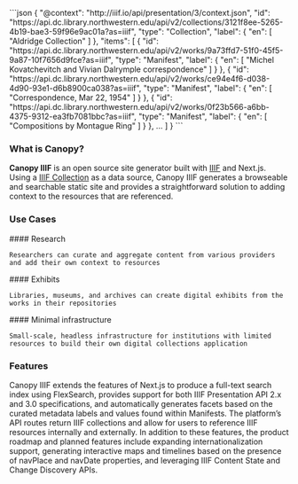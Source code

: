 
<Introduction
  heading="Create a static site <br /> with a IIIF Collection"
  subHeading="An open-source static site generator designed for fast creation, contextualization, and customization of a discovery-focused digital scholarship and collections website using <em>IIIF</em> APIs."
/>
 
<Splash>
  ```json 
  {
    "@context": "http://iiif.io/api/presentation/3/context.json",
    "id": "https://api.dc.library.northwestern.edu/api/v2/collections/3121f8ee-5265-4b19-bae3-59f96e9ac01a?as=iiif",
    "type": "Collection",
    "label": { 
      "en": [ "Aldridge Collection" ] 
    },
    "items": [
      {
        "id": "https://api.dc.library.northwestern.edu/api/v2/works/9a73ffd7-51f0-45f5-9a87-10f7656d9fce?as=iiif",
        "type": "Manifest",
        "label": { 
          "en": [ "Michel Kovatchevitch and Vivian Dalrymple correspondence" ]
        }
      },
      {
        "id": "https://api.dc.library.northwestern.edu/api/v2/works/ce94e4f6-d038-4d90-93e1-d6b8900ca038?as=iiif",
        "type": "Manifest",
        "label": {
          "en": [ "Correspondence, Mar 22, 1954" ]
        }
      },
      {
        "id": "https://api.dc.library.northwestern.edu/api/v2/works/0f23b566-a6bb-4375-9312-ea3fb7081bbc?as=iiif",
        "type": "Manifest",
        "label": {
          "en": [ "Compositions by Montague Ring" ]
        }
      },
      ...
    ]
  }
  ``` 
</Splash>

### What is Canopy?

**Canopy IIIF** is an open source site generator built with [IIIF](https://iiif.io/) and Next.js. Using a [IIIF Collection](https://iiif.io/api/presentation/3.0/#51-collection) as a data source, Canopy IIIF generates a browseable and searchable static site and provides a straightforward solution to adding context to the resources that are referenced.

### Use Cases

<Flex gap="6">

<Box>
    #### Research

    Researchers can curate and aggregate content from various providers and add their own context to resources

</Box>
<Box>
    #### Exhibits

    Libraries, museums, and archives can create digital exhibits from the works in their repositories

</Box>
<Box>
    #### Minimal infrastructure

    Small-scale, headless infrastructure for institutions with limited resources to build their own digital collections application

</Box>
</Flex>

### Features

Canopy IIIF extends the features of Next.js to produce a full-text search index using FlexSearch, provides support for both IIIF Presentation API 2.x and 3.0 specifications, and automatically generates facets based on the curated metadata labels and values found within Manifests. The platform’s API routes return IIIF collections and allow for users to reference IIIF resources internally and externally. In addition to these features, the product roadmap and planned features include expanding internationalization support, generating interactive maps and timelines based on the presence of navPlace and navDate properties, and leveraging IIIF Content State and Change Discovery APIs.
